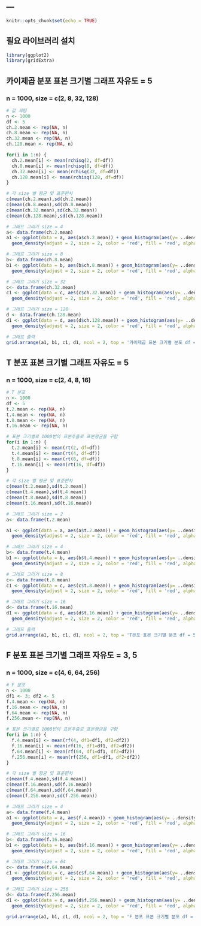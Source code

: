 ---
---

```r
knitr::opts_chunk$set(echo = TRUE)
```

## 필요 라이브러리 설치
```r
library(ggplot2)
library(gridExtra)
```

## 카이제곱 분포 표본 크기별 그래프 자유도 = 5
### n = 1000, size = c(2, 8, 32, 128)
```r
# 값 세팅
n <- 1000
df <- 5
ch.2.mean <- rep(NA, n)
ch.8.mean <- rep(NA, n)
ch.32.mean <- rep(NA, n)
ch.128.mean <- rep(NA, n)

for(i in 1:n) {
  ch.2.mean[i] <- mean(rchisq(2, df=df))
  ch.8.mean[i] <- mean(rchisq(8, df=df))
  ch.32.mean[i] <- mean(rchisq(32, df=df))
  ch.128.mean[i] <- mean(rchisq(128, df=df))
}

# 각 size 별 평균 및 표준편차
c(mean(ch.2.mean),sd(ch.2.mean))
c(mean(ch.8.mean),sd(ch.8.mean))
c(mean(ch.32.mean),sd(ch.32.mean))
c(mean(ch.128.mean),sd(ch.128.mean))

# 그래프 그리기 size = 4
a<- data.frame(ch.2.mean)
a1 <- ggplot(data = a, aes(a$ch.2.mean)) + geom_histogram(aes(y= ..density..), color = 'red') + 
  geom_density(adjust = 2, size = 2, color = 'red', fill = 'red', alpha = 0.25)

# 그래프 그리기 size = 8
b<- data.frame(ch.8.mean)
b1 <- ggplot(data = b, aes(b$ch.8.mean)) + geom_histogram(aes(y= ..density..), color = 'red') + 
  geom_density(adjust = 2, size = 2, color = 'red', fill = 'red', alpha = 0.25)

# 그래프 그리기 size = 32
c<- data.frame(ch.32.mean)
c1 <- ggplot(data = c, aes(c$ch.32.mean)) + geom_histogram(aes(y= ..density..), color = 'red') + 
  geom_density(adjust = 2, size = 2, color = 'red', fill = 'red', alpha = 0.25)

# 그래프 그리기 size = 128
d <- data.frame(ch.128.mean)
d1 <- ggplot(data = d, aes(d$ch.128.mean)) + geom_histogram(aes(y= ..density..), color = 'red') + 
  geom_density(adjust = 2, size = 2, color = 'red', fill = 'red', alpha = 0.25)

# 그래프 출력
grid.arrange(a1, b1, c1, d1, ncol = 2, top = '카이제곱 표본 크기별 분포 df = 5')
```
  
## T 분포 표본 크기별 그래프 자유도 = 5
### n = 1000, size = c(2, 4, 8, 16)
```r
# T 분포
n <- 1000
df <- 5
t.2.mean <- rep(NA, n)
t.4.mean <- rep(NA, n)
t.8.mean <- rep(NA, n)
t.16.mean <- rep(NA, n)

# 표본 크기별로 1000번의 표본추출로 표본평균을 구함
for(i in 1:n) {
  t.2.mean[i] <- mean(rt(2, df=df))
  t.4.mean[i] <- mean(rt(4, df=df))
  t.8.mean[i] <- mean(rt(8, df=df))
  t.16.mean[i] <- mean(rt(16, df=df))
}

# 각 size 별 평균 및 표준편차
c(mean(t.2.mean),sd(t.2.mean))
c(mean(t.4.mean),sd(t.4.mean))
c(mean(t.8.mean),sd(t.8.mean))
c(mean(t.16.mean),sd(t.16.mean))

# 그래프 그리기 size = 2
a<- data.frame(t.2.mean)

a1 <- ggplot(data = a, aes(a$t.2.mean)) + geom_histogram(aes(y= ..density..), color = 'red') + 
  geom_density(adjust = 2, size = 2, color = 'red', fill = 'red', alpha = 0.25)

# 그래프 그리기 size = 4
b<- data.frame(t.4.mean)
b1 <- ggplot(data = b, aes(b$t.4.mean)) + geom_histogram(aes(y= ..density..), color = 'red') + 
  geom_density(adjust = 2, size = 2, color = 'red', fill = 'red', alpha = 0.25)

# 그래프 그리기 size = 8
c<- data.frame(t.8.mean)
c1 <- ggplot(data = c, aes(c$t.8.mean)) + geom_histogram(aes(y= ..density..), color = 'red') + 
  geom_density(adjust = 2, size = 2, color = 'red', fill = 'red', alpha = 0.25)

# 그래프 그리기 size = 16
d<- data.frame(t.16.mean)
d1 <- ggplot(data = d, aes(d$t.16.mean)) + geom_histogram(aes(y= ..density..), color = 'red') + 
  geom_density(adjust = 2, size = 2, color = 'red', fill = 'red', alpha = 0.25)

# 그래프 출력
grid.arrange(a1, b1, c1, d1, ncol = 2, top = 'T븐포 표본 크기별 분포 df = 5')
```
  
## F 분포 표본 크기별 그래프 자유도 = 3, 5
### n = 1000, size = c(4, 6, 64, 256)
```r
# F 분포
n <- 1000
df1 <- 3; df2 <- 5
f.4.mean <- rep(NA, n)
f.16.mean <- rep(NA, n)
f.64.mean <- rep(NA, n)
f.256.mean <- rep(NA, n)

# 표본 크기별로 1000번의 표본추출로 표본평균을 구함
for(i in 1:n) {
  f.4.mean[i] <- mean(rf(4, df1=df1, df2=df2))
  f.16.mean[i] <- mean(rf(16, df1=df1, df2=df2))
  f.64.mean[i] <- mean(rf(64, df1=df1, df2=df2))
  f.256.mean[i] <- mean(rf(256, df1=df1, df2=df2))
}

# 각 size 별 평균 및 표준편차
c(mean(f.4.mean),sd(f.4.mean))
c(mean(f.16.mean),sd(f.16.mean))
c(mean(f.64.mean),sd(f.64.mean))
c(mean(f.256.mean),sd(f.256.mean))

# 그래프 그리기 size = 4
a<- data.frame(f.4.mean)
a1 <- ggplot(data = a, aes(f.4.mean)) + geom_histogram(aes(y= ..density..), color = 'red') + 
  geom_density(adjust = 2, size = 2, color = 'red', fill = 'red', alpha = 0.25)

# 그래프 그리기 size = 16
b<- data.frame(f.16.mean)
b1 <- ggplot(data = b, aes(b$f.16.mean)) + geom_histogram(aes(y= ..density..), color = 'red') + 
  geom_density(adjust = 2, size = 2, color = 'red', fill = 'red', alpha = 0.25)

# 그래프 그리기 size = 64
c<- data.frame(f.64.mean)
c1 <- ggplot(data = c, aes(c$f.64.mean)) + geom_histogram(aes(y= ..density..), color = 'red') + 
  geom_density(adjust = 2, size = 2, color = 'red', fill = 'red', alpha = 0.25)

# 그래프 그리기 size = 256
d<- data.frame(f.256.mean)
d1 <- ggplot(data = d, aes(d$f.256.mean)) + geom_histogram(aes(y= ..density..), color = 'red') + 
  geom_density(adjust = 2, size = 2, color = 'red', fill = 'red', alpha = 0.25)

grid.arrange(a1, b1, c1, d1, ncol = 2, top = 'F 븐포 표본 크기별 분포 df = (3, 5)')
```

